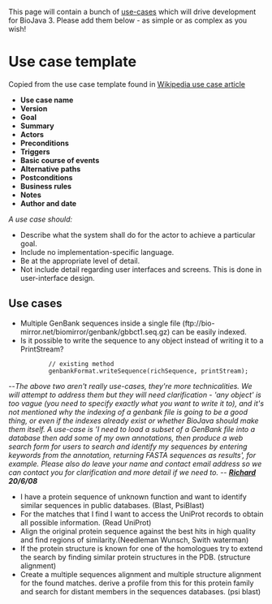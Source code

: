 This page will contain a bunch of [http://en.wikipedia.org/wiki/Use_case use-cases] which will drive development for BioJava 3. Please add them below - as simple or as complex as you wish!

= Use case template =
Copied from the use case template found in [http://en.wikipedia.org/wiki/Use_case Wikipedia use case article]

* '''Use case name '''
* '''Version '''
* '''Goal '''
* '''Summary '''
* '''Actors '''
* '''Preconditions '''
* '''Triggers '''
* '''Basic course of events '''
* '''Alternative paths '''
* '''Postconditions '''
* '''Business rules '''
* '''Notes '''
* '''Author and date '''

''A use case should:''

* Describe what the system shall do for the actor to achieve a particular goal. 
* Include no implementation-specific language. 
* Be at the appropriate level of detail. 
* Not include detail regarding user interfaces and screens. This is done in user-interface design.

== Use cases ==

* Multiple GenBank sequences inside a single file (ftp://bio-mirror.net/biomirror/genbank/gbbct1.seq.gz) can be easily indexed.
* Is it possible to write the sequence to any object instead of writing it to a PrintStream?

            // existing method
            genbankFormat.writeSequence(richSequence, printStream);

--''The above two aren't really use-cases, they're more technicalities. We will attempt to address them but they will need clarification - 'any object' is too vague (you need to specify exactly what you want to write it to), and it's not mentioned why the indexing of a genbank file is going to be a good thing, or even if the indexes already exist or whether BioJava should make them itself. A use-case is 'I need to load a subset of a GenBank file into a database then add some of my own annotations, then produce a web search form for users to search and identify my sequences by entering keywords from the annotation, returning FASTA sequences as results', for example. Please also do leave your name and contact email address so we can contact you for clarification and more detail if we need to. -- '''[[User:Rholland|Richard]] 20/6/08'''''


* I have a protein sequence of unknown function and want to identify similar sequences in public databases. (Blast, PsiBlast)
* For the matches that I find I want to access the UniProt records to obtain all possible information. (Read UniProt)
* Align the original protein sequence against the best hits in high quality and find regions of similarity.(Needleman Wunsch, Swith waterman)
* If the protein structure is known for one of the homologues try to extend the search by finding similar protein structures in the PDB. (structure alignment)
* Create a multiple sequences alignment and multiple structure alignment for the found matches. derive a profile from this for this protein family and search for distant members in the sequences databases. (psi blast)